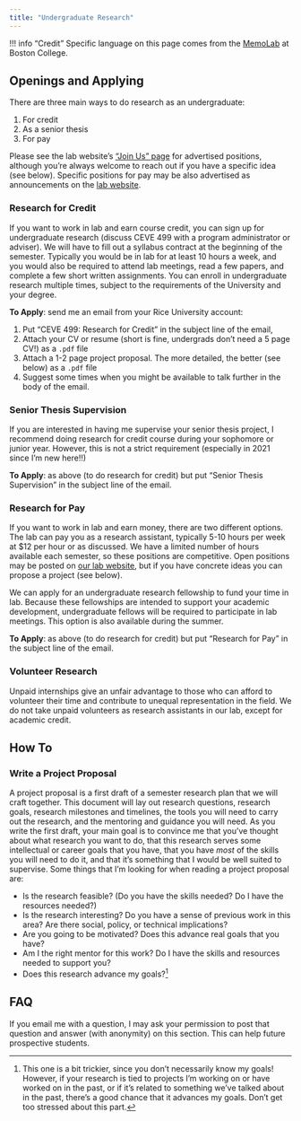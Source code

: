 ```yaml
---
title: "Undergraduate Research"
---
```


!!! info "Credit"
    Specific language on this page comes from the [MemoLab](https://github.com/memobc/memolab-manual) at Boston College.

## Openings and Applying

There are three main ways to do research as an undergraduate:

1. For credit
1. As a senior thesis
1. For pay

Please see the lab website's ["Join Us" page](https://dossgollin-lab.github.io/join-the-lab) for advertised positions, although you're always welcome to reach out if you have a specific idea (see below).
Specific positions for pay may be also advertised as announcements on the [lab website](https://dossgollin-lab.github.io/).

### Research for Credit

If you want to work in lab and earn course credit, you can sign up for undergraduate research (discuss CEVE 499 with a program administrator or adviser).
We will have to fill out a syllabus contract at the beginning of the semester.
Typically you would be in lab for at least 10 hours a week, and you would also be required to attend lab meetings, read a few papers, and complete a few short written assignments.
You can enroll in undergraduate research multiple times, subject to the requirements of the University and your degree.

**To Apply**: send me an email from your Rice University account:

1. Put "CEVE 499: Research for Credit" in the subject line of the email,
1. Attach your CV or resume (short is fine, undergrads don't need a 5 page CV!) as a `.pdf` file
1. Attach a 1-2 page project proposal. The more detailed, the better (see below) as a `.pdf` file
1. Suggest some times when you might be available to talk further in the body of the email.

### Senior Thesis Supervision

If you are interested in having me supervise your senior thesis project, I recommend doing research for credit course during your sophomore or junior year.
However, this is not a strict requirement (especially in 2021 since I'm new here!!)

**To Apply**: as above (to do research for credit) but put "Senior Thesis Supervision" in the subject line of the email.

### Research for Pay

If you want to work in lab and earn money, there are two different options.
The lab can pay you as a research assistant, typically 5-10 hours per week at $12 per hour or as discussed.
We have a limited number of hours available each semester, so these positions are competitive.
Open positions may be posted on [our lab website](https://dossgollin-lab.github.io/join-the-lab), but if you have concrete ideas you can propose a project (see below).

We can apply for an undergraduate research fellowship to fund your time in lab.
Because these fellowships are intended to support your academic development, undergraduate fellows will be required to participate in lab meetings.
This option is also available during the summer.

**To Apply**: as above (to do research for credit) but put "Research for Pay" in the subject line of the email.

### Volunteer Research

Unpaid internships give an unfair advantage to those who can afford to volunteer their time and contribute to unequal representation in the field.
We do not take unpaid volunteers as research assistants in our lab, except for academic credit.

## How To

### Write a Project Proposal

A project proposal is a first draft of a semester research plan that we will craft together.
This document will lay out research questions, research goals, research milestones and timelines, the tools you will need to carry out the research, and the mentoring and guidance you will need.
As you write the first draft, your main goal is to convince me that you've thought about what research you want to do, that this research serves some intellectual or career goals that you have, that you have _most_ of the skills you will need to do it, and that it's something that I would be well suited to supervise.
Some things that I'm looking for when reading a project proposal are:

- Is the research feasible? (Do you have the skills needed? Do I have the resources needed?)
- Is the research interesting? Do you have a sense of previous work in this area? Are there social, policy, or technical implications?
- Are you going to be motivated? Does this advance real goals that you have?
- Am I the right mentor for this work? Do I have the skills and resources needed to support you?
- Does this research advance my goals?[^tricky]

## FAQ

If you email me with a question, I may ask your permission to post that question and answer (with anonymity) on this section.
This can help future prospective students.

[^tricky]: This one is a bit trickier, since you don't necessarily know my goals! However, if your research is tied to projects I'm working on or have worked on in the past, or if it's related to something we've talked about in the past, there's a good chance that it advances my goals. Don't get too stressed about this part.
